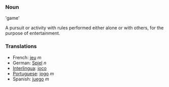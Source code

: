 ===Noun===

'game'

A pursuit or activity with rules performed either alone or with others, for the purpose of entertainment.

===Translations===
*French: [[jeu]] ''m''
*German: [[Spiel]] ''n''
*[[Interlingua]]: [[joco]]
*[[Portuguese]]: [[jogo]] ''m''
*Spanish: [[juego]] ''m''